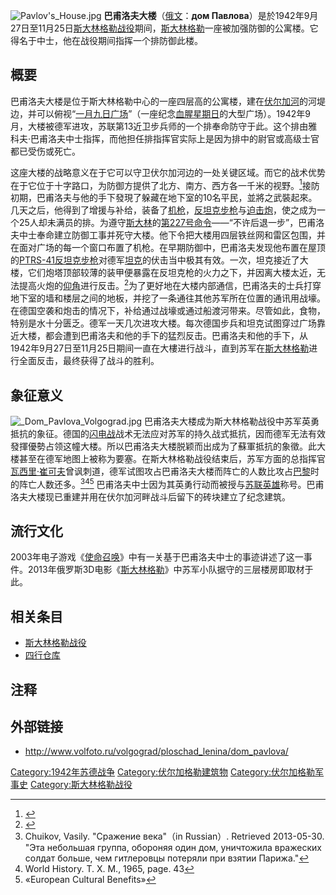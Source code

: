 [[File:Pavlov's_House.jpg|thumb]]
{{坐标|48|42|57.6|N|44|31|53.4|E|display=title}}
'''巴甫洛夫大楼'''（[[俄文|俄文]]：'''дом Павлова'''）是於1942年9月27日至11月25日[[斯大林格勒战役|斯大林格勒战役]]期间，[[斯大林格勒|斯大林格勒]]一座被加强防御的公寓楼。它得名于{{link-en|雅科夫·巴甫洛夫|Yakov Pavlov}}中士，他在战役期间指挥一个排防御此楼。

== 概要 ==
巴甫洛夫大楼是位于斯大林格勒中心的一座四层高的公寓楼，建在[[伏尔加河|伏尔加河]]的河堤边，并可以俯视“[[一月九日广场|一月九日广场]]”（一座纪念[[血腥星期日_(1905年)|血腥星期日]]的大型广场）。1942年9月，大楼被德军进攻，苏联第13近卫步兵师的一个排奉命防守于此。这个排由雅科夫·巴甫洛夫中士指挥，而他担任排指挥官实际上是因为排中的尉官或高级士官都已受伤或死亡。

这座大楼的战略意义在于它可以守卫伏尔加河边的一处关键区域。而它的战术优势在于它位于十字路口，为防御方提供了北方、南方、西方各一千米的视野。<ref>{{Cite web |url=http://www.volfoto.ru/volgograd/ploschad_lenina/dom_pavlova/ |title=Дом Павлова |access-date=2013-07-26 |archive-date=2021-01-16 |archive-url=https://web.archive.org/web/20210116024829/https://volfoto.ru/volgograd/ploschad_lenina/dom_pavlova/ |dead-url=no }}</ref>接防初期，巴甫洛夫与他的手下發現了躲藏在地下室的10名平民，並將之武裝起來。几天之后，他得到了增援与补给，装备了[[机枪|机枪]]，[[反坦克步枪|反坦克步枪]]与[[迫击炮|迫击炮]]，使之成为一个25人却未满员的排。为遵守[[斯大林|斯大林]]的[[第227号命令|第227号命令]]——“不许后退一步”，巴甫洛夫中士奉命建立防御工事并死守大楼。他下令把大楼用四层铁丝网和雷区包围，并在面对广场的每一个窗口布置了机枪。在早期防御中，巴甫洛夫发现他布置在屋顶的[[PTRS-41反坦克步枪|PTRS-41反坦克步枪]]对德军[[坦克|坦克]]的伏击当中极其有效。一次，坦克接近了大楼，它们炮塔顶部较薄的装甲便暴露在反坦克枪的火力之下，并因离大楼太近，无法提高火炮的[[仰角|仰角]]进行反击。<ref>{{Cite web |url=http://www.militaryhistoryonline.com/wwii/stalingrad/rattenkrieg.aspx |title=Battle of Stalingrad, Rattenkrieg by Mike Yoder |accessdate=2013-07-26 |archive-date=2017-05-20 |archive-url=https://web.archive.org/web/20170520210907/http://www.militaryhistoryonline.com/wwii/stalingrad/rattenkrieg.aspx |dead-url=no }}</ref>为了更好地在大楼内部通信，巴甫洛夫的士兵打穿地下室的墙和楼层之间的地板，并挖了一条通往其他苏军所在位置的通讯用战壕。在德国空袭和炮击的情况下，补给通过战壕或通过船渡河带来。尽管如此，食物，特别是水十分匮乏。德军一天几次进攻大楼。每次德国步兵和坦克试图穿过广场靠近大楼，都会遭到巴甫洛夫和他的手下的猛烈反击。巴甫洛夫和他的手下，从1942年9月27日至11月25日期间一直在大樓进行战斗，直到苏军在[[斯大林格勒|斯大林格勒]]进行全面反击，最终获得了战斗的胜利。

== 象征意义 ==
[[File:_Dom_Pavlova_Volgograd.jpg|thumb]]
巴甫洛夫大楼成为斯大林格勒战役中苏军英勇抵抗的象征。德国的[[闪电战|闪电战]]战术无法应对苏军的持久战式抵抗，因而德军无法有效發揮優勢占领这幢大楼。所以巴甫洛夫大楼脱颖而出成为了蘇軍抵抗的象徵。此大楼甚至在德军地图上被称为要塞。在斯大林格勒战役结束后，苏军方面的总指挥官[[瓦西里·崔可夫|瓦西里·崔可夫]]曾讽刺道，德军试图攻占巴甫洛夫大楼而阵亡的人数比攻占[[巴黎|巴黎]]时的阵亡人数还多。<ref> Chuikov, Vasily. "Сражение века"（in Russian）. Retrieved 2013-05-30. "Эта небольшая группа, обороняя один дом, уничтожила вражеских солдат больше, чем гитлеровцы потеряли при взятии Парижа."</ref><ref>World History. Т. Х. М., 1965, page. 43</ref><ref>«European Cultural Benefits»</ref>
巴甫洛夫中士因为其英勇行动而被授与[[苏联英雄|苏联英雄]]称号。巴甫洛夫大楼现已重建并用在伏尔加河畔战斗后留下的砖块建立了纪念建筑。
== 流行文化 ==
2003年电子游戏《[[使命召唤|使命召唤]]》中有一关基于巴甫洛夫中士的事迹讲述了这一事件。2013年俄罗斯3D电影《[[斯大林格勒_(2013年电影)|斯大林格勒]]》中苏军小队据守的三层楼房即取材于此。

== 相关条目 ==
*[[斯大林格勒战役|斯大林格勒战役]]
*[[四行仓库|四行仓库]]

{{Commons |Pavlov's House}}

== 注释 ==

{{Reflist|2}}

== 外部链接 ==

*http://www.volfoto.ru/volgograd/ploschad_lenina/dom_pavlova/ {{Wayback|url=http://www.volfoto.ru/volgograd/ploschad_lenina/dom_pavlova/ |date=20210116024829 }}

[[Category:1942年苏德战争|Category:1942年苏德战争]]
[[Category:伏尔加格勒建筑物|Category:伏尔加格勒建筑物]]
[[Category:伏尔加格勒军事史|Category:伏尔加格勒军事史]]
[[Category:斯大林格勒战役|Category:斯大林格勒战役]]